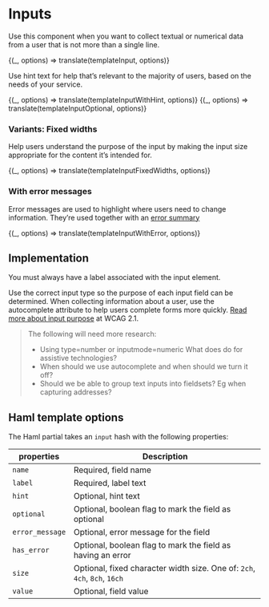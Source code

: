 

<Meta title="Forms/Input" />

# Inputs

Use this component when you want to collect textual or numerical data from a user that is not more than a single line.

<Preview>
  <Story
    name="Basic"
    parameters={{ docs: { source: { code: templateInput.raw } } }}
  >
    {(_, options) => translate(templateInput, options)}
  </Story>
</Preview>

Use hint text for help that’s relevant to the majority of users, based on the needs of your service.

<Preview>
  <Story
    name="With hint"
    parameters={{ docs: { source: { code: templateInputWithHint.raw } } }}
  >
    {(_, options) => translate(templateInputWithHint, options)}
  </Story>
</Preview>

<Preview>
  <Story
    name="Optional field"
    parameters={{ docs: { source: { code: templateInputOptional.raw } } }}
  >
    {(_, options) => translate(templateInputOptional, options)}
  </Story>
</Preview>

### Variants: Fixed widths

Help users understand the purpose of the input by making the input size appropriate for the content it’s intended for.

<Preview>
  <Story
    name="Fixed widths"
    parameters={{ docs: { source: { code: templateInputFixedWidths.raw } } }}
  >
    {(_, options) => translate(templateInputFixedWidths, options)}
  </Story>
</Preview>

### With error messages

Error messages are used to highlight where users need to change information. They’re used together with an [error summary](/design-system/styleguide/forms/components-error-summary--page?path=/docs/forms-error-summary--example)

<Preview>
  <Story
    name="With error"
    parameters={{ docs: { source: { code: templateInputWithError.raw } } }}
  >
    {(_, options) => translate(templateInputWithError, options)}
  </Story>
</Preview>

## Implementation

You must always have a label associated with the input element.

Use the correct input type so the purpose of each input field can be determined. When collecting information about a user, use the autocomplete attribute to help users complete forms more quickly. [Read more about input purpose](https://www.w3.org/WAI/WCAG21/Understanding/identify-input-purpose.html) at WCAG 2.1.

> The following will need more research:
>
> - Using type=number or inputmode=numeric What does do for assistive technologies?
> - When should we use autocomplete and when should we turn it off?
> - Should we be able to group text inputs into fieldsets? Eg when capturing addresses?

## Haml template options

The Haml partial takes an `input` hash with the following properties:

| properties      | Description                                                               |
| --------------- | ------------------------------------------------------------------------- |
| `name`          | Required, field name                                                      |
| `label`         | Required, label text                                                      |
| `hint`          | Optional, hint text                                                       |
| `optional`      | Optional, boolean flag to mark the field as optional                      |
| `error_message` | Optional, error message for the field                                     |
| `has_error`     | Optional, boolean flag to mark the field as having an error               |
| `size`          | Optional, fixed character width size. One of: `2ch`, `4ch`, `8ch`, `16ch` |
| `value`         | Optional, field value                                                     |
